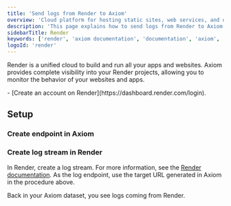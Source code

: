 ```yaml
---
title: 'Send logs from Render to Axiom'
overview: 'Cloud platform for hosting static sites, web services, and databases'
description: 'This page explains how to send logs from Render to Axiom.'
sidebarTitle: Render
keywords: ['render', 'axiom documentation', 'documentation', 'axiom', 'guide', 'render logs', 'syslog endpoint', 'render log stream']
logoId: 'render'
---
```



Render is a unified cloud to build and run all your apps and websites. Axiom provides complete visibility into your Render projects, allowing you to monitor the behavior of your websites and apps.

<Prerequisites />
- [Create an account on Render](https://dashboard.render.com/login).

## Setup

### Create endpoint in Axiom

<SetUpEndpoint endpointName="Secure Syslog" />

### Create log stream in Render

In Render, create a log stream. For more information, see the [Render documentation](https://docs.render.com/log-streams). As the log endpoint, use the target URL generated in Axiom in the procedure above.

Back in your Axiom dataset, you see logs coming from Render.
